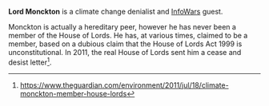 {{Stub}}

'''Lord Monckton''' is a climate change denialist and [[InfoWars]] guest.

Monckton is actually a hereditary peer, however he has never been a member of the House of Lords. He has, at various times, claimed to be a member, based on a dubious claim that the House of Lords Act 1999 is unconstitutional. In 2011, the real House of Lords sent him a cease and desist letter<ref>https://www.theguardian.com/environment/2011/jul/18/climate-monckton-member-house-lords</ref>.
